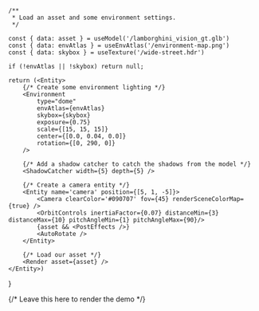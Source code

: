 
    /**
     * Load an asset and some environment settings.
     */

    const { data: asset } = useModel('/lamborghini_vision_gt.glb')
    const { data: envAtlas } = useEnvAtlas('/environment-map.png')
    const { data: skybox } = useTexture('/wide-street.hdr')

    if (!envAtlas || !skybox) return null;

    return (<Entity>
        {/* Create some environment lighting */}
        <Environment 
            type="dome"
            envAtlas={envAtlas} 
            skybox={skybox} 
            exposure={0.75}
            scale={[15, 15, 15]} 
            center={[0.0, 0.04, 0.0]} 
            rotation={[0, 290, 0]}
        />

        {/* Add a shadow catcher to catch the shadows from the model */}
        <ShadowCatcher width={5} depth={5} />

        {/* Create a camera entity */}
        <Entity name='camera' position={[5, 1, -5]}>
            <Camera clearColor='#090707' fov={45} renderSceneColorMap={true} />
            <OrbitControls inertiaFactor={0.07} distanceMin={3} distanceMax={10} pitchAngleMin={1} pitchAngleMax={90}/>
            {asset && <PostEffects />}
            <AutoRotate />
        </Entity>

        {/* Load our asset */}
        <Render asset={asset} />
    </Entity>)
}

{/* Leave this here to render the demo */}
<Example />